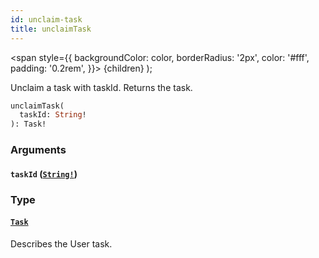 ```yaml
---
id: unclaim-task
title: unclaimTask
---
```


<span
style={{
      backgroundColor: color,
      borderRadius: '2px',
      color: '#fff',
      padding: '0.2rem',
    }}>
{children}
</span>
);

Unclaim a task with taskId. Returns the task.

```graphql
unclaimTask(
  taskId: String!
): Task!

```

### Arguments

#### `taskId` ([`String!`](/docs/reference/tasklist-api/scalars/string))

### Type

#### [`Task`](/docs/reference/tasklist-api/objects/task)

Describes the User task.
